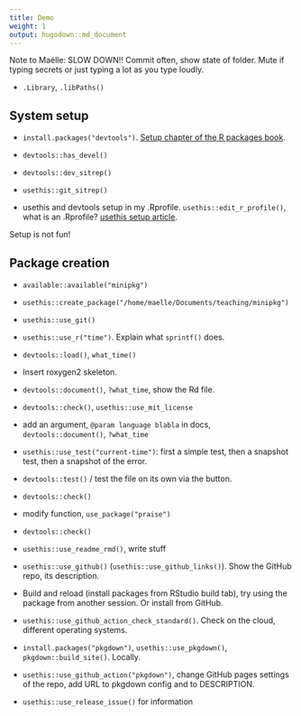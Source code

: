 ```yaml
---
title: Demo
weight: 1
output: hugodown::md_document
---
```


Note to Maëlle: SLOW DOWN!! Commit often, show state of folder. Mute if typing secrets or just typing a lot as you type loudly.

* `.Library`, `.libPaths()`

## System setup

* `install.packages("devtools")`. [Setup chapter of the R packages book](https://r-pkgs.org/setup.html).

* `devtools::has_devel()`

* `devtools::dev_sitrep()`

* `usethis::git_sitrep()`

* usethis and devtools setup in my .Rprofile. `usethis::edit_r_profile()`, what is an .Rprofile? [usethis setup article](https://usethis.r-lib.org/articles/articles/usethis-setup.html).

Setup is not fun!

## Package creation

* `available::available("minipkg")`

* `usethis::create_package("/home/maelle/Documents/teaching/minipkg")`

* `usethis::use_git()`

* `usethis::use_r("time")`. Explain what `sprintf()` does.

* `devtools::load()`, `what_time()`

* Insert roxygen2 skeleton.

* `devtools::document()`, `?what_time`, show the Rd file.

* `devtools::check()`, `usethis::use_mit_license` 

* add an argument, `@param language blabla` in docs, `devtools::document()`, `?what_time`

* `usethis::use_test("current-time")`: first a simple test, then a snapshot test, then a snapshot of the error.

* `devtools::test()` / test the file on its own via the button.

* `devtools::check()`

*  modify function, `use_package("praise")`

* `devtools::check()`

* `usethis::use_readme_rmd()`, write stuff

* `usethis::use_github()` (`usethis::use_github_links()`). Show the GitHub repo, its description.

* Build and reload (install packages from RStudio build tab), try using the package from another session. Or install from GitHub.

* `usethis::use_github_action_check_standard()`. Check on the cloud, different operating systems.

* `install.packages("pkgdown")`, `usethis::use_pkgdown()`, `pkgdown::build_site()`. Locally.

* `usethis::use_github_action("pkgdown")`, change GitHub pages settings of the repo, add URL to pkgdown config and to DESCRIPTION.

* `usethis::use_release_issue()` for information